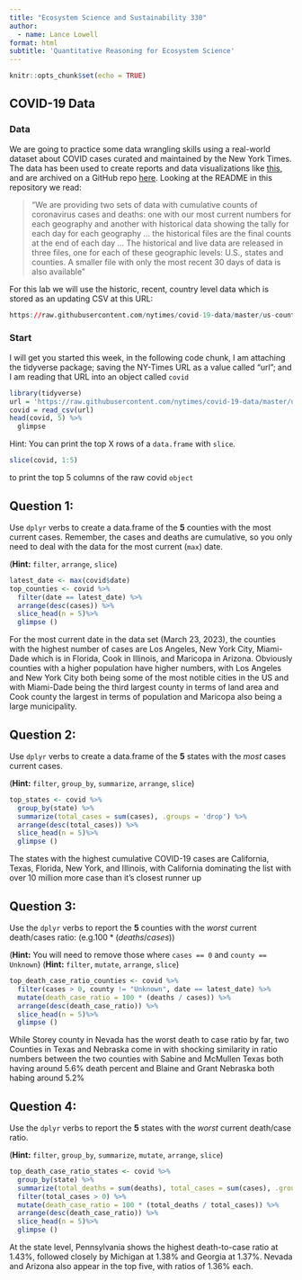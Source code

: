 ```yaml
---
title: "Ecosystem Science and Sustainability 330"
author:
  - name: Lance Lowell
format: html
subtitle: 'Quantitative Reasoning for Ecosystem Science'
---
```


```r
knitr::opts_chunk$set(echo = TRUE)
```

## COVID-19 Data

### Data

We are going to practice some data wrangling skills using a real-world dataset about COVID cases curated and maintained by the New York Times. The data has been used to create reports and data visualizations like [this](https://www.nytimes.com/interactive/2020/us/coronavirus-spread.html?referringSource=articleShare), and are archived on a GitHub repo [here](https://github.com/nytimes/covid-19-data). Looking at the README in this repository we read:

> "We are providing two sets of data with cumulative counts of coronavirus cases and deaths: one with our most current numbers for each geography and another with historical data showing the tally for each day for each geography ... the historical files are the final counts at the end of each day ... The historical and live data are released in three files, one for each of these geographic levels: U.S., states and counties. A smaller file with only the most recent 30 days of data is also available"

For this lab we will use the historic, recent, country level data which is stored as an updating CSV at this URL:


```r
https://raw.githubusercontent.com/nytimes/covid-19-data/master/us-counties-recent.csv
```

### Start

I will get you started this week, in the following code chunk, I am attaching the tidyverse package; saving the NY-Times URL as a value called "url"; and I am reading that URL into an object called `covid`

```r
library(tidyverse)
url = 'https://raw.githubusercontent.com/nytimes/covid-19-data/master/us-counties-recent.csv'
covid = read_csv(url)
head(covid, 5) %>%
  glimpse
```

Hint: You can print the top X rows of a `data.frame` with `slice`.

```r
slice(covid, 1:5)
```

to print the top 5 columns of the raw covid `object` 

## Question 1: 

Use `dplyr` verbs to  create a data.frame of the **5** counties with the most current cases. Remember, the cases and deaths are cumulative, so you only need to deal with the data for the most current (`max`) date.

(**Hint:** `filter`, `arrange`,  `slice`)

```r
latest_date <- max(covid$date)
top_counties <- covid %>%
  filter(date == latest_date) %>%
  arrange(desc(cases)) %>%
  slice_head(n = 5)%>%
  glimpse ()
```
For the most current date in the data set (March 23, 2023), the counties with the highest number of cases are Los Angeles, New York City, Miami-Dade which is in Florida, Cook in Illinois, and Maricopa in Arizona.  Obviously counties with a higher population have higher numbers, with Los Angeles and New York City both being some of the most notible cities in the US and with Miami-Dade being the third largest county in terms of land area and Cook county the largest in terms of population and Maricopa also being a large municipality. 

## Question 2: 

Use `dplyr` verbs to create a data.frame of the **5** states with the _most_ cases current cases. 

(**Hint:** `filter`, `group_by`, `summarize`, `arrange`, `slice`)

```r
top_states <- covid %>%
  group_by(state) %>%
  summarize(total_cases = sum(cases), .groups = 'drop') %>%
  arrange(desc(total_cases)) %>%
  slice_head(n = 5)%>%
  glimpse ()
```
The states with the highest cumulative COVID-19 cases are California, Texas, Florida, New York, and Illinois, with California dominating the list with over 10 million more case than it's closest runner up

## Question 3: 

Use the `dplyr` verbs to report the **5** counties with the _worst_ current death/cases ratio: (e.g.$100* (deaths/cases)$)

(**Hint:** You will need to remove those where `cases == 0` and `county == Unknown`)
(**Hint:** `filter`, `mutate`, `arrange`, `slice`)

```r
top_death_case_ratio_counties <- covid %>%
  filter(cases > 0, county != "Unknown", date == latest_date) %>%
  mutate(death_case_ratio = 100 * (deaths / cases)) %>%
  arrange(desc(death_case_ratio)) %>%
  slice_head(n = 5)%>%
  glimpse ()
```
While Storey county in Nevada has the worst death to case ratio by far, two Counties in Texas and Nebraska come in with shocking similarity in ratio numbers between the two counties with Sabine and McMullen Texas both having around 5.6% death percent and Blaine and Grant Nebraska both habing around 5.2%

## Question 4: 

Use the `dplyr` verbs to report the **5** states with the _worst_ current death/case ratio.

(**Hint:** `filter`, `group_by`, `summarize`, `mutate`, `arrange`, `slice`)

```r
top_death_case_ratio_states <- covid %>%
  group_by(state) %>%
  summarize(total_deaths = sum(deaths), total_cases = sum(cases), .groups = 'drop') %>%
  filter(total_cases > 0) %>%
  mutate(death_case_ratio = 100 * (total_deaths / total_cases)) %>%
  arrange(desc(death_case_ratio)) %>%
  slice_head(n = 5)%>%
  glimpse ()
```
At the state level, Pennsylvania shows the highest death-to-case ratio at 1.43%, followed closely by Michigan at 1.38% and Georgia at 1.37%. Nevada and Arizona also appear in the top five, with ratios of 1.36% each.